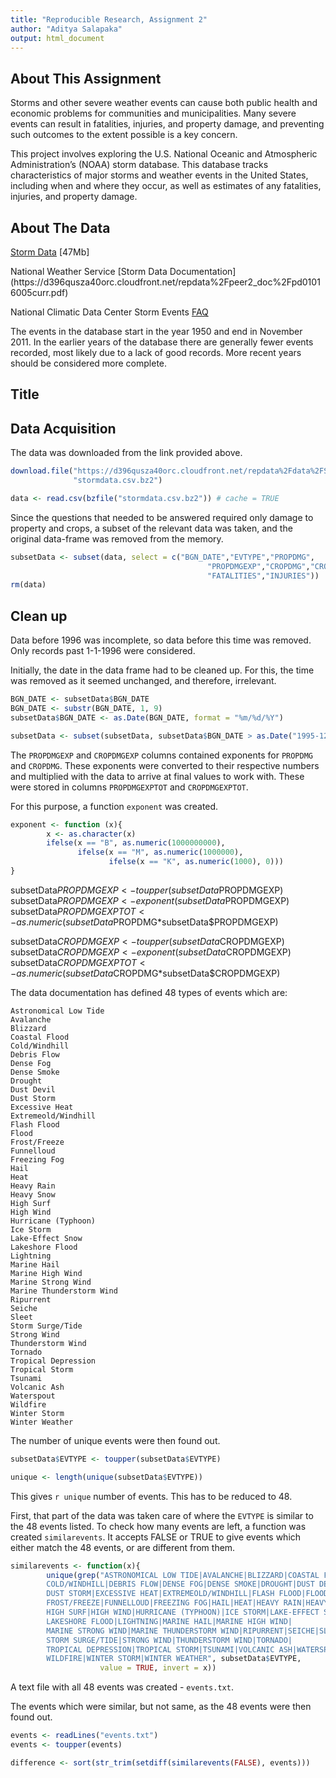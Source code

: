 ```yaml
---
title: "Reproducible Research, Assignment 2"
author: "Aditya Salapaka"
output: html_document
---
```


## About This Assignment
Storms and other severe weather events can cause both public health and economic
problems for communities and municipalities. Many severe events can result in 
fatalities, injuries, and property damage, and preventing such outcomes to the 
extent possible is a key concern.

This project involves exploring the U.S. National Oceanic and Atmospheric 
Administration's (NOAA) storm database. This database tracks characteristics of 
major storms and weather events in the United States, including when and where 
they occur, as well as estimates of any fatalities, injuries, and property 
damage.

## About The Data

[Storm Data](https://d396qusza40orc.cloudfront.net/repdata%2Fdata%2FStormData.csv.bz2) [47Mb]

National Weather Service [Storm Data Documentation] (https://d396qusza40orc.cloudfront.net/repdata%2Fpeer2_doc%2Fpd01016005curr.pdf)

National Climatic Data Center Storm Events [FAQ](https://d396qusza40orc.cloudfront.net/repdata%2Fpeer2_doc%2FNCDC%20Storm%20Events-FAQ%20Page.pdf)

The events in the database start in the year 1950 and end in November 2011. In 
the earlier years of the database there are generally fewer events recorded, 
most likely due to a lack of good records. More recent years should be 
considered more complete.

## Title


## Data Acquisition
The data was downloaded from the link provided above.

```r
download.file("https://d396qusza40orc.cloudfront.net/repdata%2Fdata%2FStormData.csv.bz2", 
              "stormdata.csv.bz2")

data <- read.csv(bzfile("stormdata.csv.bz2")) # cache = TRUE
```

Since the questions that needed to be answered required only damage to property
and crops, a subset of the relevant data was taken, and the original data-frame
was removed from the memory.

```r
subsetData <- subset(data, select = c("BGN_DATE","EVTYPE","PROPDMG",
                                            "PROPDMGEXP","CROPDMG","CROPDMGEXP",
                                            "FATALITIES","INJURIES"))
rm(data)
```

## Clean up
Data before 1996 was incomplete, so data before this time was removed. Only 
records past 1-1-1996 were considered.

Initially, the date in the data frame had to be cleaned up. For this, the time
was removed as it seemed unchanged, and therefore, irrelevant. 

```r
BGN_DATE <- subsetData$BGN_DATE
BGN_DATE <- substr(BGN_DATE, 1, 9)
subsetData$BGN_DATE <- as.Date(BGN_DATE, format = "%m/%d/%Y")

subsetData <- subset(subsetData, subsetData$BGN_DATE > as.Date("1995-12-31"))

```

The `PROPDMGEXP` and `CROPDMGEXP` columns contained exponents for `PROPDMG` 
and `CROPDMG`. These exponents were converted to their respective numbers and 
multiplied with the data to arrive at final values to work with. These were
stored in columns `PROPDMGEXPTOT` and `CROPDMGEXPTOT`.

For this purpose, a function `exponent` was created.

```r
exponent <- function (x){
        x <- as.character(x)
        ifelse(x == "B", as.numeric(1000000000), 
               ifelse(x == "M", as.numeric(1000000), 
                      ifelse(x == "K", as.numeric(1000), 0)))
}
```

subsetData$PROPDMGEXP <- toupper(subsetData$PROPDMGEXP)
subsetData$PROPDMGEXP <- exponent(subsetData$PROPDMGEXP)
subsetData$PROPDMGEXPTOT <- as.numeric(subsetData$PROPDMG*subsetData$PROPDMGEXP)

subsetData$CROPDMGEXP <- toupper(subsetData$CROPDMGEXP)
subsetData$CROPDMGEXP <- exponent(subsetData$CROPDMGEXP)
subsetData$CROPDMGEXPTOT <- as.numeric(subsetData$CROPDMG*subsetData$CROPDMGEXP)

The data documentation has defined 48 types of events which are:

```
Astronomical Low Tide
Avalanche
Blizzard
Coastal Flood
Cold/Windhill
Debris Flow
Dense Fog
Dense Smoke
Drought
Dust Devil
Dust Storm
Excessive Heat
Extremeold/Windhill
Flash Flood
Flood
Frost/Freeze
Funnelloud
Freezing Fog
Hail
Heat
Heavy Rain
Heavy Snow
High Surf
High Wind
Hurricane (Typhoon)
Ice Storm
Lake-Effect Snow
Lakeshore Flood
Lightning
Marine Hail
Marine High Wind
Marine Strong Wind
Marine Thunderstorm Wind
Ripurrent
Seiche
Sleet
Storm Surge/Tide
Strong Wind
Thunderstorm Wind
Tornado
Tropical Depression
Tropical Storm
Tsunami
Volcanic Ash
Waterspout
Wildfire
Winter Storm
Winter Weather
```

The number of unique events were then found out.

```r
subsetData$EVTYPE <- toupper(subsetData$EVTYPE)

unique <- length(unique(subsetData$EVTYPE))
```

This gives ```r unique``` number of events. This has to be reduced to 48.

First, that part of the data was taken care of  where the `EVTYPE` is similar to
the 48 events listed. To check how many events are left, a function was 
created `similarevents`. It accepts FALSE or TRUE to give events which either 
match the 48 events, or are different from them.

```r
similarevents <- function(x){
        unique(grep("ASTRONOMICAL LOW TIDE|AVALANCHE|BLIZZARD|COASTAL FLOOD|
        COLD/WINDHILL|DEBRIS FLOW|DENSE FOG|DENSE SMOKE|DROUGHT|DUST DEVIL|
        DUST STORM|EXCESSIVE HEAT|EXTREMEOLD/WINDHILL|FLASH FLOOD|FLOOD|
        FROST/FREEZE|FUNNELLOUD|FREEZING FOG|HAIL|HEAT|HEAVY RAIN|HEAVY SNOW|
        HIGH SURF|HIGH WIND|HURRICANE (TYPHOON)|ICE STORM|LAKE-EFFECT SNOW|
        LAKESHORE FLOOD|LIGHTNING|MARINE HAIL|MARINE HIGH WIND|
        MARINE STRONG WIND|MARINE THUNDERSTORM WIND|RIPURRENT|SEICHE|SLEET|
        STORM SURGE/TIDE|STRONG WIND|THUNDERSTORM WIND|TORNADO|
        TROPICAL DEPRESSION|TROPICAL STORM|TSUNAMI|VOLCANIC ASH|WATERSPOUT|
        WILDFIRE|WINTER STORM|WINTER WEATHER", subsetData$EVTYPE, 
                    value = TRUE, invert = x))
```

A text file with all 48 events was created - `events.txt`.

The events which were similar, but not same, as the 48 events were then found
out. 

```r
events <- readLines("events.txt")
events <- toupper(events)

difference <- sort(str_trim(setdiff(similarevents(FALSE), events)))
```